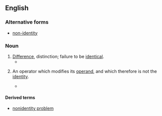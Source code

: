 ==English==
===Alternative forms===
*[[non-identity]]

===Noun===
{{en-noun|nonidentit|ies}}

#[[difference|Difference]], distinction; failure to be [[identical]].
#*{{quote-book|1993|Ordway Hilton|Scientific Examination of Questioned Documents|url=http://books.google.com/books?id=-exqdS1GIHEC&pg=RA1-PA10|page=395|isbn=0849395100
|passage=No scientific examiner would select only chance variations to establish '''nonidentity''' of two specimens when the fundamental points of identification stamp them as originating at a single source.}}
# {{mathematics}} An operator which modifies its [[operand]], and which therefore is not the [[identity]].
#*{{quote-book|1995|Thomas A. Whitelaw|Introduction to Abstract Algebra|url=http://books.google.com/books?id=f2hyf0QoB_0C|isbn=0751401471|page=99|passage=Moreover, in a group of prime order ''p'', every '''non-identity''' element (i.e. every element other than 1) has period ''p''.}}

====Derived terms====
*[[nonidentity problem]]